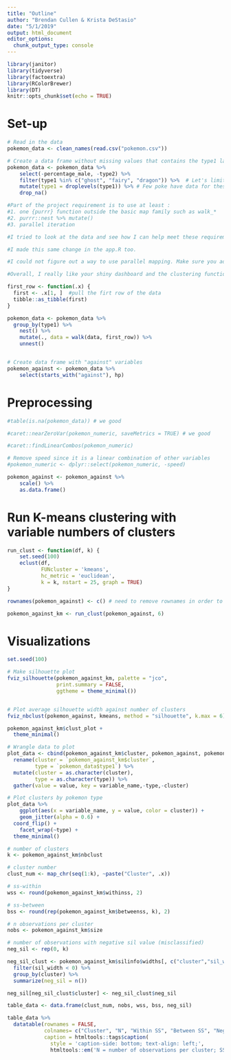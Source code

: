 ```yaml
---
title: "Outline"
author: "Brendan Cullen & Krista DeStasio"
date: "5/1/2019"
output: html_document
editor_options: 
  chunk_output_type: console
---
```


```r
library(janitor) 
library(tidyverse)
library(factoextra)
library(RColorBrewer)
library(DT)
knitr::opts_chunk$set(echo = TRUE)
```

# Set-up
```r
# Read in the data
pokemon_data <- clean_names(read.csv("pokemon.csv")) 

# Create a data frame without missing values that contains the type1 labels
pokemon_data <- pokemon_data %>% 
    select(-percentage_male, -type2) %>%  
    filter(type1 %in% c("ghost", "fairy", "dragon")) %>%  # Let's limit this to a few pokemon
    mutate(type1 = droplevels(type1)) %>% # Few poke have data for these
    drop_na() 

#Part of the project requirement is to use at least : 
#1. one {purrr} function outside the basic map family such as walk_*
#2. purrr::nest %>% mutate()
#3. parallel iteration 

#I tried to look at the data and see how I can help meet these requirements. The app that you areated look great :) So I tried to manipulate a data in a way that does not change the purpose of the app but still meet the requirements of the project.  For this I created a function that will basically pull the first row of any dataframe. Then, I used that function in the pokemon_data grouped by type1 in order to use the "purrr::nest %>% mutate()". I used walk instead of map so it will iterate over and over until it pulls the full dataframe.This way you meet the requirements without changing the dataset of your project. I know this is can be tricky but maybe it will inspire to acutally use purrr::nest %>% mutate() in a more useful way that I did not think of since you know the data better that I do.

#I made this same change in the app.R too. 

#I could not figure out a way to use parallel mapping. Make sure you add it to your project as it is part of the requirements. 

#Overall, I really like your shiny dashboard and the clustering function you created :)

first_row <- function(.x) {
  first <- .x[1, ]  #pull the firt row of the data
  tibble::as_tibble(first)
}

pokemon_data <- pokemon_data %>% 
  group_by(type1) %>%
    nest() %>%
    mutate(., data = walk(data, first_row)) %>%
    unnest()


# Create data frame with "against" variables 
pokemon_against <- pokemon_data %>% 
    select(starts_with("against"), hp)
```



# Preprocessing
```r
#table(is.na(pokemon_data)) # we good
```

```r
#caret::nearZeroVar(pokemon_numeric, saveMetrics = TRUE) # we good
```

```r
#caret::findLinearCombos(pokemon_numeric) 

# Remove speed since it is a linear combination of other variables
#pokemon_numeric <- dplyr::select(pokemon_numeric, -speed)
```

```r
pokemon_against <- pokemon_against %>% 
    scale() %>% 
    as.data.frame()
```


# Run K-means clustering with variable numbers of clusters
```r
run_clust <- function(df, k) {
    set.seed(100)
    eclust(df,
           FUNcluster = 'kmeans',
           hc_metric = 'euclidean',
           k = k, nstart = 25, graph = TRUE)
}
```

```r
rownames(pokemon_against) <- c() # need to remove rownames in order to get atomic vector output for cluster membership data

pokemon_against_km <- run_clust(pokemon_against, 6)
```

# Visualizations
```r
set.seed(100)

# Make silhouette plot
fviz_silhouette(pokemon_against_km, palette = "jco", 
                print.summary = FALSE, 
                ggtheme = theme_minimal()) 


# Plot average silhouette width against number of clusters 
fviz_nbclust(pokemon_against, kmeans, method = "silhouette", k.max = 6) + theme_classic()
```

```r
pokemon_against_km$clust_plot + 
  theme_minimal()
```

```r
# Wrangle data to plot 
plot_data <- cbind(pokemon_against_km$cluster, pokemon_against, pokemon_data$type1) %>%  
  rename(cluster = `pokemon_against_km$cluster`,
         type = `pokemon_data$type1`) %>%
  mutate(cluster = as.character(cluster),
         type = as.character(type)) %>%
  gather(value = value, key = variable_name,-type,-cluster)

# Plot clusters by pokemon type
plot_data %>% 
    ggplot(aes(x = variable_name, y = value, color = cluster)) +
    geom_jitter(alpha = 0.6) + 
  coord_flip() +
    facet_wrap(~type) +
  theme_minimal()
```


```r
# number of clusters 
k <- pokemon_against_km$nbclust

# cluster number
clust_num <- map_chr(seq(1:k), ~paste("Cluster", .x))

# ss-within
wss <- round(pokemon_against_km$withinss, 2)

# ss-between
bss <- round(rep(pokemon_against_km$betweenss, k), 2)

# n observations per cluster
nobs <- pokemon_against_km$size

# number of observations with negative sil value (misclassified)
neg_sil <- rep(0, k)

neg_sil_clust <- pokemon_against_km$silinfo$widths[, c("cluster","sil_width")] %>% 
  filter(sil_width < 0) %>% 
  group_by(cluster) %>% 
  summarize(neg_sil = n())

neg_sil[neg_sil_clust$cluster] <- neg_sil_clust$neg_sil 

table_data <- data.frame(clust_num, nobs, wss, bss, neg_sil) 

table_data %>% 
  datatable(rownames = FALSE, 
            colnames= c("Cluster", "N", "Within SS", "Between SS", "Neg. Silhouette"),
            caption = htmltools::tags$caption(
              style = 'caption-side: bottom; text-align: left;',
              htmltools::em('N = number of observations per cluster; SS = sum of squares')))
```

